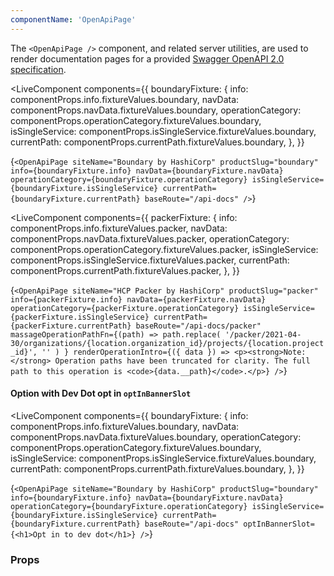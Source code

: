 ```yaml
---
componentName: 'OpenApiPage'
---
```


The `<OpenApiPage />` component, and related server utilities, are used to render documentation pages for a provided [Swagger OpenAPI 2.0 specification](https://swagger.io/specification/v2/).

<LiveComponent
  components={{
    boundaryFixture: {
      info: componentProps.info.fixtureValues.boundary,
      navData: componentProps.navData.fixtureValues.boundary,
      operationCategory:
        componentProps.operationCategory.fixtureValues.boundary,
      isSingleService: componentProps.isSingleService.fixtureValues.boundary,
      currentPath: componentProps.currentPath.fixtureValues.boundary,
    },
  }}
>
  {`<OpenApiPage
  siteName="Boundary by HashiCorp"
  productSlug="boundary"
  info={boundaryFixture.info}
  navData={boundaryFixture.navData}
  operationCategory={boundaryFixture.operationCategory}
  isSingleService={boundaryFixture.isSingleService}
  currentPath={boundaryFixture.currentPath}
  baseRoute="/api-docs"
/>`}
</LiveComponent>

<LiveComponent
  components={{
    packerFixture: {
      info: componentProps.info.fixtureValues.packer,
      navData: componentProps.navData.fixtureValues.packer,
      operationCategory: componentProps.operationCategory.fixtureValues.packer,
      isSingleService: componentProps.isSingleService.fixtureValues.packer,
      currentPath: componentProps.currentPath.fixtureValues.packer,
    },
  }}
>
  {`<OpenApiPage
  siteName="HCP Packer by HashiCorp"
  productSlug="packer"
  info={packerFixture.info}
  navData={packerFixture.navData}
  operationCategory={packerFixture.operationCategory}
  isSingleService={packerFixture.isSingleService}
  currentPath={packerFixture.currentPath}
  baseRoute="/api-docs/packer"
  massageOperationPathFn={(path) =>
    path.replace(
      '/packer/2021-04-30/organizations/{location.organization_id}/projects/{location.project_id}',
      ''
    )
  }
  renderOperationIntro={({ data }) => <p><strong>Note:</strong> Operation paths have been truncated for clarity. The full path to this operation is <code>{data.__path}</code>.</p>}
/>`}
</LiveComponent>

#### Option with Dev Dot opt in `optInBannerSlot`

<LiveComponent
  components={{
    boundaryFixture: {
      info: componentProps.info.fixtureValues.boundary,
      navData: componentProps.navData.fixtureValues.boundary,
      operationCategory:
        componentProps.operationCategory.fixtureValues.boundary,
      isSingleService: componentProps.isSingleService.fixtureValues.boundary,
      currentPath: componentProps.currentPath.fixtureValues.boundary,
    },
  }}
>
  {`<OpenApiPage
  siteName="Boundary by HashiCorp"
  productSlug="boundary"
  info={boundaryFixture.info}
  navData={boundaryFixture.navData}
  operationCategory={boundaryFixture.operationCategory}
  isSingleService={boundaryFixture.isSingleService}
  currentPath={boundaryFixture.currentPath}
  baseRoute="/api-docs"
   optInBannerSlot={<h1>Opt in to dev dot</h1>}
/>`}
</LiveComponent>

### Props

<PropsTable props={componentProps} />

<UsageDetails packageJson={packageJson} />
